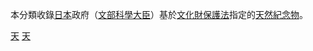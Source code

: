 {{Commonscat|Natural monuments in Japan}}
本分類收錄[[日本|日本]]政府（[[文部科學大臣|文部科學大臣]]）基於[[文化財保護法|文化財保護法]]指定的[[天然紀念物|天然紀念物]]。

[[Category:日本國指定等文化財|天]]
[[Category:日本自然保育|天]]